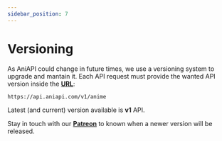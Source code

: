 ```yaml
---
sidebar_position: 7
---
```


# Versioning

As AniAPI could change in future times, we use a versioning system to upgrade and mantain it.
Each API request must provide the wanted API version inside the **[URL](https://en.wikipedia.org/wiki/URL)**:

```http title="Example request for v1 AniAPI"
https://api.aniapi.com/v1/anime
```

Latest (and current) version available is **v1** API.

Stay in touch with our **[Patreon](https://patreon.com/aniapi)** to known when a newer version will be released.
